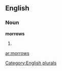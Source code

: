 
==English==

===Noun===
'''morrows'''

# {{plural of|[[morrow]]}}

[[Category:English plurals]]

[[ar:morrows]]